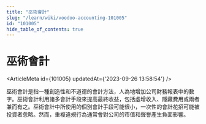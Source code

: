 ```yaml
---
title: "巫術會計"
slug: "/learn/wiki/voodoo-accounting-101005"
id: "101005"
hide_table_of_contents: true
---
```



# 巫術會計

<ArticleMeta id={101005} updatedAt={'2023-09-26 13:58:54'} />
<div className='border-solid border-b border-t-0 my-4 border-[var(--ifm-color-gray-300)]' />

巫術會計是指一種創造性和不道德的會計方法，人為地增加公司財務報表中的數字。巫術會計利用諸多會計手段來提高最終收益，包括虛增收入、隱藏費用或兩者兼而有之。巫術會計中所使用的個別會計手段可能很小，一次性的會計花招可能被投資者忽略。然而，重複違規行為通常會對公司的市值和聲譽產生負面影響。
